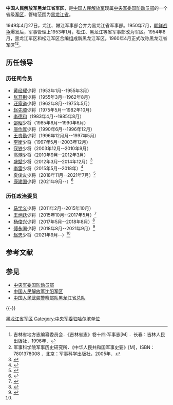 {{Infobox Military Unit
|unit_name=中国人民解放军黑龙江省军区
|image=[[File:People's_Liberation_Army_Flag_of_the_People's_Republic_of_China.svg|120px]]
|caption=中国人民解放军军旗
|dates=1949年至今 
|country={{PRC}}
|command_structure=[[中央军委国防动员部|中央军委国防动员部]]
|branch=
|type=省级军区
|role=
|allegiance={{CPC}}
|size=
|current_commander=[[康建国|康建国]]少将
|garrison=[[哈尔滨市|哈尔滨市]]
|ceremonial_chief=[[赵忠_(少将)|赵忠]]少将
|ceremonial_chief_label=[[政治委员|政治委员]]
|colonel_of_the_regiment=
|nickname=
|motto=
|colors=
|march=
|mascot=
|battles=
|notable_commanders=
|anniversaries=
}}

'''中国人民解放军黑龙江省军区'''，是[[中国人民解放军|中国人民解放军]]现属[[中央军委国防动员部|中央军委国防动员部]]的一个省级[[军区|军区]]，管辖范围为[[黑龙江省|黑龙江省]]。

1949年4月27日，龙江、嫩江军事部合并为黑龙江省军事部。1950年7月，[[朝鲜战争|朝鲜战争]]爆发后，军事管理上1953年1月，松江、黑龙江等省军事部改为军区。1954年8月，黑龙江军区和松江军区合编组成新黑龙江军区。1960年4月正式改称黑龙江省军区<ref>吉林省地方志编纂委员会．《吉林省志》卷十四·军事志[M] ．长春：吉林人民出版社，1996年．</ref><ref>军事科学院军事历史研究所．《中华人民共和国军事史要》[M]，ISBN：7801378008 ．北京：军事科学出版社，2005年．</ref>。

==历任领导==
===历任司令员 ===
* [[黄经耀|黄经耀]]少将（1953年1月--1955年3月）   
* [[张开荆|张开荆]]少将（1955年3月--1962年8月）   
* [[汪家道|汪家道]]少将（1962年8月--1975年5月）  
* [[赵先顺|赵先顺]]少将（1975年5月--1982年10月） 
* [[李德和_(1926年)|李德和]]（1983年4月--1985年8月） 
* [[邵昭|邵昭]]少将（1985年6月--1990年6月）   
* [[唐作厚|唐作厚]]少将（1990年6月--1996年12月） 
* [[王贵勤|王贵勤]]少将（1996年12月月--1997年5月）   
* [[李衡_(少将)|李衡]]少将（1997年5月--2003年12月）   
* [[寇铁|寇铁]]少将（2003年12月--2010年9月）
* [[高潮_(少将)|高潮]]少将（2010年9月--2012年3月）
* [[盛斌_(解放军)|盛斌]]少将（2012年3月--2014年12月）<ref>{{cite news|title=39集团军副军长盛斌少将升任黑龙江省军区司令员|url=http://www.oumil.com/article/zhenggong/5019.html|accessdate=2014-02-19|newspaper=华强军事网|deadurl=yes|archiveurl=https://web.archive.org/web/20140225105759/http://www.oumil.com/article/zhenggong/5019.html|archivedate=2014-02-25}}</ref>
* [[李雷_(少将)|李雷]]少将（2015年5月--2018年）<ref>{{cite web|title=接棒盛斌 李雷升任黑龙江省军区司令员|url=http://china.caixin.com/2015-05-13/100808728.html|accessdate=2015-05-13|newspaper=财新网|archive-date=2019-06-03|archive-url=https://web.archive.org/web/20190603211243/http://china.caixin.com/2015-05-13/100808728.html|dead-url=no}}</ref>
* [[夏俊友|夏俊友]]少将（2018年11月--2021年7月）<ref>{{Cite web|title=夏俊友少将接任黑龙江省军区司令员 曾率部在天安门前受阅 - 腾讯网|url=https://xw.qq.com/amphtml/20181204A1N29R00|accessdate=2019-08-13|work=xw.qq.com|archive-date=2019-08-13|archive-url=https://web.archive.org/web/20190813072341/https://xw.qq.com/amphtml/20181204A1N29R00|dead-url=no}}</ref>
* [[康建国|康建国]]少将（2021年9月--）<ref name="caixin">{{cite web|title=黑龙江军区主官调整 康建国、赵忠履新司令员、政委|url=https://china.caixin.com/2021-09-30/101782800.html|accessdate=2021-10-01|newspaper=财新网|archive-date=2022-04-12|archive-url=https://web.archive.org/web/20220412142724/https://china.caixin.com/2021-09-30/101782800.html}}</ref>

=== 历任政治委员 ===
* [[马学义|马学义]]少将（2011年2月--2015年10月）
* [[王炳跃|王炳跃]]少将（2015年10月--2017年5月）<ref>{{cite news|title=黑龙江省军区副政委王炳跃升任政委，前任马学义退役|url=http://www.thepaper.cn/newsDetail_forward_1388218|accessdate=2016-08-12|newspaper=澎湃新闻|archive-date=2019-06-09|archive-url=https://web.archive.org/web/20190609154703/http://www.thepaper.cn/newsDetail_forward_1388218|dead-url=no}}</ref>
* [[杨俊兴|杨俊兴]]少将（2017年5月--2018年8月）<ref>{{cite news|title=内蒙古军区原政委杨俊兴调任黑龙江省军区政委|url=http://www.thepaper.cn/newsDetail_forward_1685439|accessdate=2017-05-15|newspaper=澎湃新闻|archive-date=2019-05-02|archive-url=https://web.archive.org/web/20190502095032/http://www.thepaper.cn/newsDetail_forward_1685439|dead-url=no}}</ref>
* [[傅永国|傅永国]]少将（2018年8月--2021年9月）<ref>{{Cite web|title=黑龙江省委常委、省军区政委傅永国深入桦南县调研指导武装工作_县人武部党委|url=http://www.sohu.com/a/409809753_100196004|accessdate=2020-09-05|work=www.sohu.com|language=en}}</ref>
* [[赵忠_(少将)|赵忠]]少将（2021年9月--）<ref name="caixin" />

==参考文献==
{{Reflist}}
== 参见 ==
{{Portal box|中华人民共和国|黑龙江|军事}}
* [[中央军委国防动员部|中央军委国防动员部]]
* [[中国人民解放军沈阳军区|中国人民解放军沈阳军区]]
* [[中国人民武装警察部队黑龙江省总队|中国人民武装警察部队黑龙江省总队]]

{{-}}
{{中央军委|属}}
{{PLA Military Region}}

[[Category:黑龙江省军区|]]
[[Category:中央军委驻哈尔滨单位|Category:中央军委驻哈尔滨单位]]
